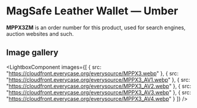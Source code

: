 
# MagSafe Leather Wallet — Umber

<Callout type='info' emoji='👉🏻'>**MPPX3ZM** is an order number for this product, used for search engines, auction websites and such.</Callout>

## Image gallery

<LightboxComponent
    images={[
      {
        src: "https://cloudfront.everycase.org/everysource/MPPX3.webp"
      },
      {
        src: "https://cloudfront.everycase.org/everysource/MPPX3_AV1.webp"
      },
      {
        src: "https://cloudfront.everycase.org/everysource/MPPX3_AV2.webp"
      },
      {
        src: "https://cloudfront.everycase.org/everysource/MPPX3_AV3.webp"
      },
      {
        src: "https://cloudfront.everycase.org/everysource/MPPX3_AV4.webp"
      }
    ]}
  />
